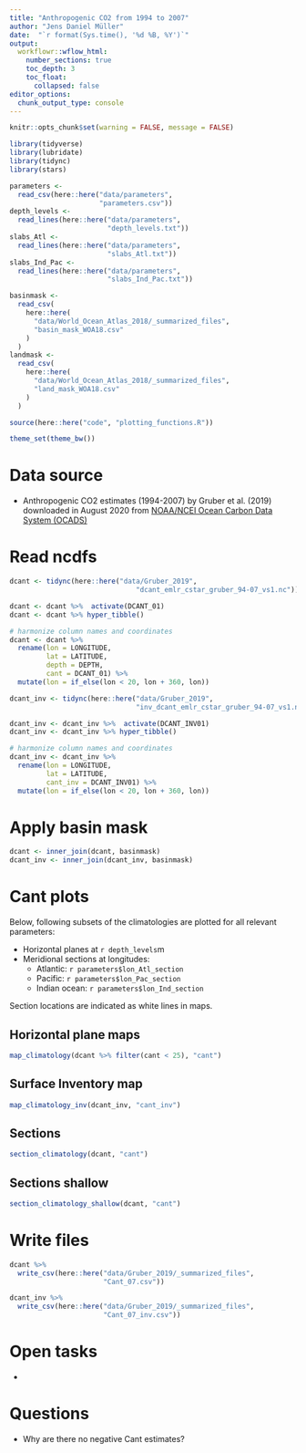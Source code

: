 ```yaml
---
title: "Anthropogenic CO2 from 1994 to 2007"
author: "Jens Daniel Müller"
date:  "`r format(Sys.time(), '%d %B, %Y')`"
output: 
  workflowr::wflow_html:
    number_sections: true
    toc_depth: 3
    toc_float:
      collapsed: false
editor_options:
  chunk_output_type: console
---
```


```r
knitr::opts_chunk$set(warning = FALSE, message = FALSE)
```

```r
library(tidyverse)
library(lubridate)
library(tidync)
library(stars)
```


```r
parameters <-
  read_csv(here::here("data/parameters",
                      "parameters.csv"))
depth_levels <-
  read_lines(here::here("data/parameters",
                        "depth_levels.txt"))
slabs_Atl <-
  read_lines(here::here("data/parameters",
                        "slabs_Atl.txt"))
slabs_Ind_Pac <-
  read_lines(here::here("data/parameters",
                        "slabs_Ind_Pac.txt"))
```

```r
basinmask <-
  read_csv(
    here::here(
      "data/World_Ocean_Atlas_2018/_summarized_files",
      "basin_mask_WOA18.csv"
    )
  )
landmask <-
  read_csv(
    here::here(
      "data/World_Ocean_Atlas_2018/_summarized_files",
      "land_mask_WOA18.csv"
    )
  )
```

```r
source(here::here("code", "plotting_functions.R"))
```

```r
theme_set(theme_bw())
```

# Data source

- Anthropogenic CO2 estimates (1994-2007) by Gruber et al. (2019) downloaded in August 2020 from [NOAA/NCEI Ocean Carbon Data System (OCADS)](https://www.nodc.noaa.gov/ocads/oceans/ndp_100/ndp100.html){target="_blank"}

# Read ncdfs

```r

dcant <- tidync(here::here("data/Gruber_2019",
                               "dcant_emlr_cstar_gruber_94-07_vs1.nc"))

dcant <- dcant %>%  activate(DCANT_01)
dcant <- dcant %>% hyper_tibble()

# harmonize column names and coordinates
dcant <- dcant %>% 
  rename(lon = LONGITUDE,
         lat = LATITUDE,
         depth = DEPTH,
         cant = DCANT_01) %>% 
  mutate(lon = if_else(lon < 20, lon + 360, lon))

```

```r

dcant_inv <- tidync(here::here("data/Gruber_2019",
                               "inv_dcant_emlr_cstar_gruber_94-07_vs1.nc"))

dcant_inv <- dcant_inv %>%  activate(DCANT_INV01)
dcant_inv <- dcant_inv %>% hyper_tibble()

# harmonize column names and coordinates
dcant_inv <- dcant_inv %>% 
  rename(lon = LONGITUDE,
         lat = LATITUDE,
         cant_inv = DCANT_INV01) %>% 
  mutate(lon = if_else(lon < 20, lon + 360, lon))

```

# Apply basin mask

```r

dcant <- inner_join(dcant, basinmask)
dcant_inv <- inner_join(dcant_inv, basinmask)

```


# Cant plots

Below, following subsets of the climatologies are plotted for all relevant parameters:  

- Horizontal planes at `r depth_levels`m
- Meridional sections at longitudes:
  - Atlantic: `r parameters$lon_Atl_section`
  - Pacific: `r parameters$lon_Pac_section`
  - Indian ocean: `r parameters$lon_Ind_section`

Section locations are indicated as white lines in maps.


## Horizontal plane maps

```r

map_climatology(dcant %>% filter(cant < 25), "cant")

```

## Surface Inventory map

```r

map_climatology_inv(dcant_inv, "cant_inv")

```

## Sections

```r

section_climatology(dcant, "cant")

```

## Sections shallow

```r

section_climatology_shallow(dcant, "cant")

```

# Write files

```r

dcant %>% 
  write_csv(here::here("data/Gruber_2019/_summarized_files",
                       "Cant_07.csv"))

dcant_inv %>% 
  write_csv(here::here("data/Gruber_2019/_summarized_files",
                       "Cant_07_inv.csv"))

```



# Open tasks

- 

# Questions

- Why are there no negative Cant estimates?
